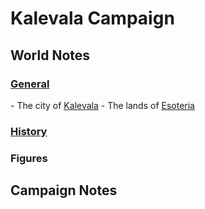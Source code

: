 = Kalevala Campaign =

== World Notes ==

=== [[General]] ===
- The city of [[Kalevala]]
- The lands of [[Esoteria]]

=== [[Timeline|History]] ===


=== Figures ===


== Campaign Notes ==
